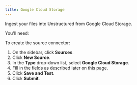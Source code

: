 ```yaml
---
title: Google Cloud Storage
---
```


Ingest your files into Unstructured from Google Cloud Storage.

You'll need:


<GCSPrerequisites />

To create the source connector:

1. On the sidebar, click **Sources**.
2. Click **New Source**.
3. In the **Type** drop-down list, select **Google Cloud Storage**.
4. Fill in the fields as described later on this page.
5. Click **Save and Test**.
6. Click **Submit**.


<GCSFields />
